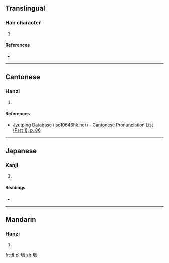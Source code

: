 ==Translingual==

===Han character===
{{Han char|rn=32|rad=土|as=05|sn=8|four=|canj=土月一 (GBM)|ids=⿰[[土]][[且]]}}

# {{defn|Han|sort=土05}}

====References====
* {{Han ref|kx=0226.170|dkj=04970|dj=0461.290|hdz=10431.040|uh=5765|ud=22373}}

----

==Cantonese==

===Hanzi===
{{yue-hanzi|jyut=ceoi1|y=cheui1}}

# {{defn|lang=yue|sort=土05}}

====References====
* [http://www.iso10646hk.net/jp/document/download.jsp Jyutping Database (iso10646hk.net) - Cantonese Pronunciation List (Part 1), p. 86]

----

==Japanese==

===Kanji===
{{ja-kanji|grade=|rs=土05}}

# {{defn|lang=ja|sort=土05}}

====Readings====
* {{ja-readings|on=[[しょ]] (sho)|kun=[[つつみ]] (tsutsumi)}}

----

==Mandarin==

===Hanzi===
{{cmn-hanzi|pin=[[qū]] ([[qu1]])|wg=ch'ü<sup>1</sup>}}

# {{defn|lang=cmn|sort=土05}}

[[fr:坥]]
[[pl:坥]]
[[zh:坥]]